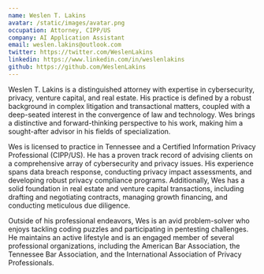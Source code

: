 ```yaml
---
name: Weslen T. Lakins
avatar: /static/images/avatar.png
occupation: Attorney, CIPP/US
company: AI Application Assistant
email: weslen.lakins@outlook.com
twitter: https://twitter.com/WeslenLakins
linkedin: https://www.linkedin.com/in/weslenlakins
github: https://github.com/WeslenLakins
---
```


Weslen T. Lakins is a distinguished attorney with expertise in cybersecurity, privacy, venture capital, and real estate. His practice is defined by a robust background in complex litigation and transactional matters, coupled with a deep-seated interest in the convergence of law and technology. Wes brings a distinctive and forward-thinking perspective to his work, making him a sought-after advisor in his fields of specialization.

Wes is licensed to practice in Tennessee and a Certified Information Privacy Professional (CIPP/US). He has a proven track record of advising clients on a comprehensive array of cybersecurity and privacy issues. His experience spans data breach response, conducting privacy impact assessments, and developing robust privacy compliance programs. Additionally, Wes has a solid foundation in real estate and venture capital transactions, including drafting and negotiating contracts, managing growth financing, and conducting meticulous due diligence.

Outside of his professional endeavors, Wes is an avid problem-solver who enjoys tackling coding puzzles and participating in pentesting challenges. He maintains an active lifestyle and is an engaged member of several professional organizations, including the American Bar Association, the Tennessee Bar Association, and the International Association of Privacy Professionals.

```

```
